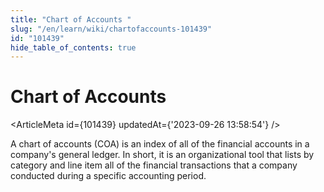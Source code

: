 ```yaml
---
title: "Chart of Accounts "
slug: "/en/learn/wiki/chartofaccounts-101439"
id: "101439"
hide_table_of_contents: true
---
```



# Chart of Accounts 

<ArticleMeta id={101439} updatedAt={'2023-09-26 13:58:54'} />
<div className='border-solid border-b border-t-0 my-4 border-[var(--ifm-color-gray-300)]' />

A chart of accounts (COA) is an index of all of the financial accounts in a company's general ledger. In short, it is an organizational tool that lists by category and line item all of the financial transactions that a company conducted during a specific accounting period.
